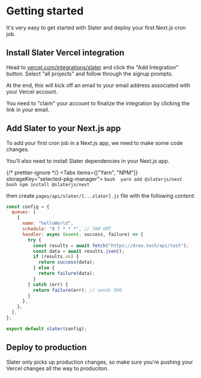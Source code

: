 
# Getting started

It's very easy to get started with Slater and deploy your first Next.js cron job.

## Install Slater Vercel integration

Head to <a className="underline" href="https://vercel.com/integrations/slater">vercel.com/integrations/slater</a> and click the "Add Integration" button. Select "all projects" and follow through the signup prompts.

At the end, this will kick off an email to your email address associated with your Vercel account.

<Callout>
  You need to "claim" your account to finalize the integration by clicking the
  link in your email.
</Callout>

## Add Slater to your Next.js app

To add your first cron job in a Next.js app, we need to make some code changes.

You'll also need to install Slater dependencies in your Next.js app.

{/* prettier-ignore */}
<Tabs items={["Yarn", "NPM"]} storageKey="selected-pkg-manager">
  <Tab>
    ```bash 
    yarn add @slaterjs/next
    ```
    </Tab>
  <Tab>
    ```bash
    npm install @slaterjs/next
    ```
  </Tab>
</Tabs>

then create `pages/api/slater/[...slater].js` file with the following content:

```js filename="[...slater].js"
const config = {
  queues: [
    {
      name: "helloWorld",
      schedule: "0 7 * * *", // 7AM GMT
      handler: async (event, success, failure) => {
        try {
          const results = await fetch("https://drew.tech/api/test");
          const data = await results.json();
          if (results.ok) {
            return success(data);
          } else {
            return failure(data);
          }
        } catch (err) {
          return failure(err); // sends 500
        }
      },
    },
  ],
};

export default slater(config);
```

## Deploy to production

Slater only picks up production changes, so make sure you're pushing your Vercel changes all the way to produciton.
